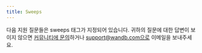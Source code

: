 ```yaml
---
title: Sweeps
---
```



다음 지원 질문들은 sweeps 태그가 지정되어 있습니다. 귀하의 질문에 대한 답변이 보이지 않으면 [커뮤니티에 문의](https://community.wandb.ai/)하거나 support@wandb.com으로 이메일을 보내주세요.

<KBArticlesList language="ko" kbArticleMap={kbArticleMap} tag="sweeps"/>
